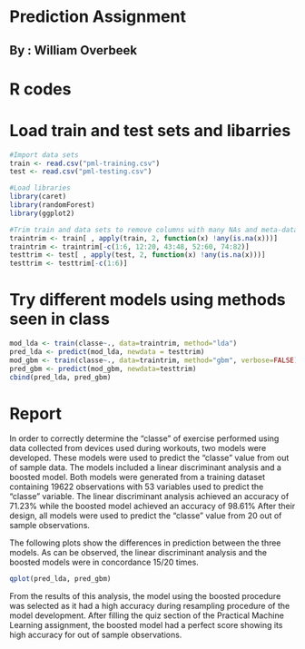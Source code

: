 # Prediction Assignment
## By : William Overbeek

# R codes
# Load train and test sets and libarries
```{r, echo=T}
#Import data sets
train <- read.csv("pml-training.csv")
test <- read.csv("pml-testing.csv")

#Load libraries
library(caret)
library(randomForest)
library(ggplot2)

#Trim train and data sets to remove columns with many NAs and meta-data that will not be included in models
traintrim <- train[ , apply(train, 2, function(x) !any(is.na(x)))]
traintrim <- traintrim[-c(1:6, 12:20, 43:48, 52:60, 74:82)]
testtrim <- test[ , apply(test, 2, function(x) !any(is.na(x)))]
testtrim <- testtrim[-c(1:6)]
```

# Try different models using methods seen in class
```{r, echo=T, cache=T}

mod_lda <- train(classe~., data=traintrim, method="lda")
pred_lda <- predict(mod_lda, newdata = testtrim)
mod_gbm <- train(classe~., data=traintrim, method="gbm", verbose=FALSE)
pred_gbm <- predict(mod_gbm, newdata=testtrim)
cbind(pred_lda, pred_gbm)
```


# Report
In order to correctly determine the "classe" of exercise performed using data collected from devices used during workouts, two models were developed. These models were used to predict the "classe" value from out of sample data. The models included a linear discriminant analysis and a boosted model. Both models were generated from a training dataset containing 19622 observations with 53 variables used to predict the "classe" variable. The linear discriminant analysis achieved an accuracy of 71.23% while the boosted model achieved an accuracy of 98.61% After their design, all models were used to predict the "classe" value from 20 out of sample observations.

The following plots show the differences in prediction between the three models. As can be observed, the linear discriminant analysis and the boosted models were in concordance 15/20 times.

```{r}
qplot(pred_lda, pred_gbm)
```

From the results of this analysis, the model using the boosted procedure was selected as it had a high accuracy during resampling procedure of the model development. After filling the quiz section of the Practical Machine Learning assignment, the boosted model had a perfect score showing its high accuracy for out of sample observations. 

